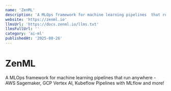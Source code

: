 ```yaml
---
name: 'ZenML'
description: 'A MLOps framework for machine learning pipelines  that run anywhere - AWS Sagemaker, GCP Vertex AI, Kubeflow Pipelines with MLflow and more!'
website: 'https://zenml.io'
llmsUrl: 'https://docs.zenml.io/llms.txt'
llmsFullUrl: ''
category: 'ai-ml'
publishedAt: '2025-08-26'
---
```


# ZenML

A MLOps framework for machine learning pipelines  that run anywhere - AWS Sagemaker, GCP Vertex AI, Kubeflow Pipelines with MLflow and more!
